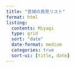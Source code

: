 ---
title: "宮城の鳥見リスト"
format: html
listing: 
  contents: Miyagi
  type: grid
  sort: "date"
  date-format: medium
  categories: true
  sort-ui: [title, date]
---

